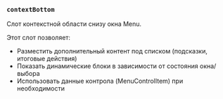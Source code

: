 ### `contextBottom`

Слот контекстной области снизу окна Menu.

Этот слот позволяет:
- Разместить дополнительный контент под списком (подсказки, итоговые действия)
- Показать динамические блоки в зависимости от состояния окна/выбора
- Использовать данные контрола (MenuControlItem) при необходимости

